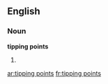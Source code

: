==English==

===Noun===
'''tipping points'''

# {{plural of|[[tipping point]]}}

[[ar:tipping points]]
[[fr:tipping points]]